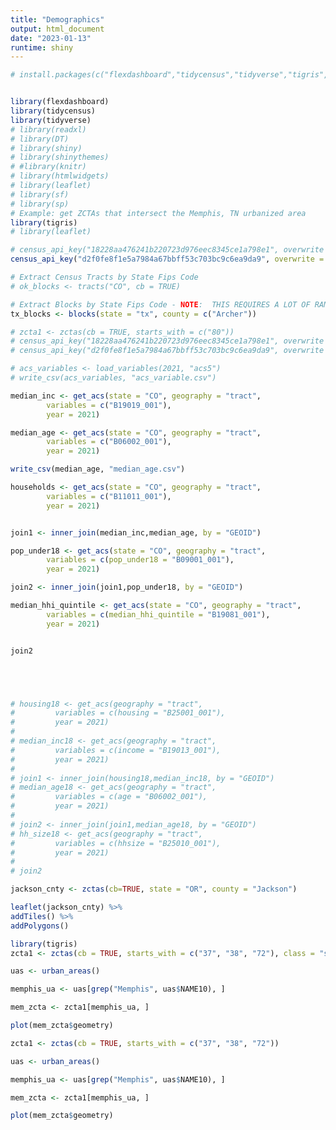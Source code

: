 ```yaml
---
title: "Demographics"
output: html_document
date: "2023-01-13"
runtime: shiny
---
```


```r
# install.packages(c("flexdashboard","tidycensus","tidyverse","tigris","leaflet"))


library(flexdashboard)
library(tidycensus)
library(tidyverse)
# library(readxl)
# library(DT)
# library(shiny)
# library(shinythemes)
# #library(knitr)
# library(htmlwidgets)
# library(leaflet)
# library(sf)
# library(sp)
# Example: get ZCTAs that intersect the Memphis, TN urbanized area
library(tigris)
# library(leaflet)

# census_api_key("18228aa476241b220723d976eec8345ce1a798e1", overwrite = FALSE, install = TRUE)
census_api_key("d2f0fe8f1e5a7984a67bbff53c703bc9c6ea9da9", overwrite = FALSE)

# Extract Census Tracts by State Fips Code
# ok_blocks <- tracts("CO", cb = TRUE)

# Extract Blocks by State Fips Code - NOTE:  THIS REQUIRES A LOT OF RAM!!!!
tx_blocks <- blocks(state = "tx", county = c("Archer"))

# zcta1 <- zctas(cb = TRUE, starts_with = c("80"))
# census_api_key("18228aa476241b220723d976eec8345ce1a798e1", overwrite = FALSE, install = TRUE)
# census_api_key("d2f0fe8f1e5a7984a67bbff53c703bc9c6ea9da9", overwrite = FALSE)

# acs_variables <- load_variables(2021, "acs5")
# write_csv(acs_variables, "acs_variable.csv")

median_inc <- get_acs(state = "CO", geography = "tract",
        variables = c("B19019_001"),
        year = 2021)

median_age <- get_acs(state = "CO", geography = "tract",
        variables = c("B06002_001"),
        year = 2021)

write_csv(median_age, "median_age.csv")

households <- get_acs(state = "CO", geography = "tract",
        variables = c("B11011_001"),
        year = 2021)


join1 <- inner_join(median_inc,median_age, by = "GEOID")

pop_under18 <- get_acs(state = "CO", geography = "tract",
        variables = c(pop_under18 = "B09001_001"),
        year = 2021)

join2 <- inner_join(join1,pop_under18, by = "GEOID")

median_hhi_quintile <- get_acs(state = "CO", geography = "tract",
        variables = c(median_hhi_quintile = "B19081_001"),
        year = 2021)


join2





# housing18 <- get_acs(geography = "tract",
#         variables = c(housing = "B25001_001"),
#         year = 2021)
# 
# median_inc18 <- get_acs(geography = "tract",
#         variables = c(income = "B19013_001"),
#         year = 2021) 
# 
# join1 <- inner_join(housing18,median_inc18, by = "GEOID")
# median_age18 <- get_acs(geography = "tract",
#         variables = c(age = "B06002_001"),
#         year = 2021)
# 
# join2 <- inner_join(join1,median_age18, by = "GEOID")
# hh_size18 <- get_acs(geography = "tract",
#         variables = c(hhsize = "B25010_001"),
#         year = 2021)
# 
# join2
```
```r

jackson_cnty <- zctas(cb=TRUE, state = "OR", county = "Jackson")

leaflet(jackson_cnty) %>%
addTiles() %>%
addPolygons()
```

```r
library(tigris)
zcta1 <- zctas(cb = TRUE, starts_with = c("37", "38", "72"), class = "sf")

uas <- urban_areas()

memphis_ua <- uas[grep("Memphis", uas$NAME10), ]

mem_zcta <- zcta1[memphis_ua, ]

plot(mem_zcta$geometry)
```

```r
zcta1 <- zctas(cb = TRUE, starts_with = c("37", "38", "72"))

uas <- urban_areas()

memphis_ua <- uas[grep("Memphis", uas$NAME10), ]

mem_zcta <- zcta1[memphis_ua, ]

plot(mem_zcta$geometry)
```

